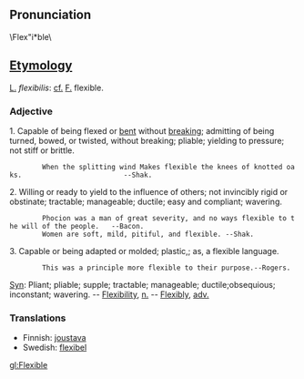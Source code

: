 {{Webster}}
== Pronunciation ==
\Flex"i*ble\

== [[Etymology]] ==
[[L.]] ''flexibilis'': [[cf.]] [[F.]] flexible.
===Adjective===
1. Capable of being flexed or [[bent]] without [[break]]ing; admitting of being turned, bowed, or twisted, without breaking; pliable; yielding to pressure; not stiff or brittle.

         When the splitting wind Makes flexible the knees of knotted oaks.                         --Shak.

2. Willing or ready to yield to the influence of others; not invincibly rigid or obstinate; tractable; manageable; ductile; easy and compliant; wavering.

         Phocion was a man of great severity, and no ways flexible to the will of the people.   --Bacon.
         Women are soft, mild, pitiful, and flexible. --Shak.
3. Capable or being adapted or molded; plastic,; as, a flexible language.
         This was a principle more flexible to their purpose.--Rogers.

[[Syn]]: Pliant; pliable; supple; tractable; manageable; ductile;obsequious; inconstant; wavering. -- [[Flexibility]], [[n.]] -- [[Flexibly]], [[adv.]]

===Translations===
*Finnish: [[joustava]]
*Swedish: [[flexibel]]

[[gl:Flexible]]
